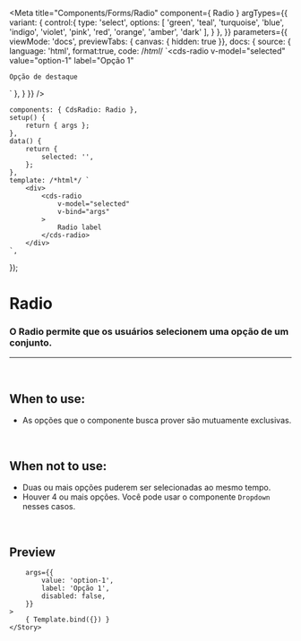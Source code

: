
<Meta
	title="Components/Forms/Radio"
	component={ Radio }
	argTypes={{
		variant: {
			control:{
				type: 'select',
				options: [
					'green',
					'teal',
					'turquoise',
					'blue',
					'indigo',
					'violet',
					'pink',
					'red',
					'orange',
					'amber',
					'dark'
				],
			}
		},
	}}
	parameters={{
		viewMode: 'docs',
		previewTabs: { canvas: { hidden: true }},
		docs: {
			source: {
				language: 'html',
				format:true,
				code: /*html*/ 
`<cds-radio
	v-model="selected"
	value="option-1"
	label="Opção 1"
>
	Opção de destaque
</cds-radio>`
			},
		}
	}}
/>

	components: { CdsRadio: Radio },
	setup() {
		return { args };
	},
	data() {
		return {
			selected: '',
		};
	},
	template: /*html*/ `
		<div>
			<cds-radio
				v-model="selected"
				v-bind="args"
			>
				Radio label
			</cds-radio>
		</div>
	`,
});

# Radio

### O Radio permite que os usuários selecionem uma opção de um conjunto.
---
<br />

## When to use:
- As opções que o componente busca prover são mutuamente exclusivas.

<br />

## When not to use:
- Duas ou mais opções puderem ser selecionadas ao mesmo tempo.
- Houver 4 ou mais opções. Você pode usar o componente `Dropdown` nesses casos.

<br />

## Preview

<Canvas>
	<Story
		name="Radio"
		
		args={{
			value: 'option-1',
			label: 'Opção 1',
			disabled: false,
		}}
	>
		{ Template.bind({}) }
	</Story>
</Canvas>

<ArgsTable story="Radio" />
